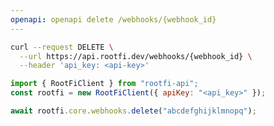 ```yaml
---
openapi: openapi delete /webhooks/{webhook_id}
---
```


<RequestExample>

```bash cURL
curl --request DELETE \
  --url https://api.rootfi.dev/webhooks/{webhook_id} \
  --header 'api_key: <api-key>'
```

```javascript NodeJS
import { RootFiClient } from "rootfi-api";
const rootfi = new RootFiClient({ apiKey: "<api_key>" });

await rootfi.core.webhooks.delete("abcdefghijklmnopq");
```

</RequestExample>
